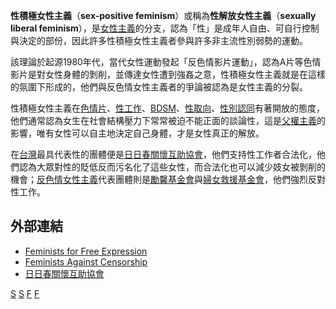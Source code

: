 {{no footnotes|time=2018-06-27T18:16:25+00:00}}
{{expand|time=2011-06-03T14:59:26+00:00}}

'''性積極女性主義'''（'''sex-positive feminism'''）或稱為'''性解放女性主義'''（'''sexually liberal feminism'''），是[[女權主義|女性主義]]的分支，認為「性」是成年人自由、可自行控制與決定的部份，因此許多性積極女性主義者參與許多非主流性別弱勢的運動。

該理論於起源1980年代，當代女性運動發起「反色情影片運動」，認為A片等色情影片是對女性身體的剝削，並傳達女性遭到強姦之意，性積極女性主義就是在這樣的氛圍下形成的，他們與反色情女性主義者的爭論被認為是女性主義的分裂。

性積極女性主義在[[色情片|色情片]]、[[性工作|性工作]]、[[BDSM|BDSM]]、[[性取向|性取向]]、[[性別認同|性別認同]]有著開放的態度，他們通常認為女生在社會結構壓力下常常被迫不能正面的談論性，這是[[父權主義|父權主義]]的影響，唯有女性可以自主地決定自己身體，才是女性真正的解放。

在[[台灣|台灣]]最具代表性的團體便是[[日日春關懷互助協會|日日春關懷互助協會]]，他們支持性工作者合法化，他們認為大眾對性的貶低反而污名化了這些女性，而合法化也可以減少妓女被剝削的機會；[[反色情女性主義|反色情女性主義]]代表團體則是[[勵馨基金會|勵馨基金會]]與[[婦女救援基金會|婦女救援基金會]]，他們強烈反對性工作。
{{Portal|女权主义}}

== 外部連結 ==
* [https://web.archive.org/web/20060426235109/http://www.ffeusa.org/ Feminists for Free Expression]
* [http://www.fiawol.demon.co.uk/FAC/ Feminists Against Censorship] {{Wayback|url=http://www.fiawol.demon.co.uk/FAC/ |date=20201109121131 }}
* [http://coswas.org/ 日日春關懷互助協會] {{Wayback|url=http://coswas.org/ |date=20050422014439 }}
{{Feminism}}
{{Sociology-stub}}

[[Category:女性主義|S]]
[[Category:女性主義與歷史|S]]
[[Category:社會運動|F]]
[[Category:性与社会|F]]
